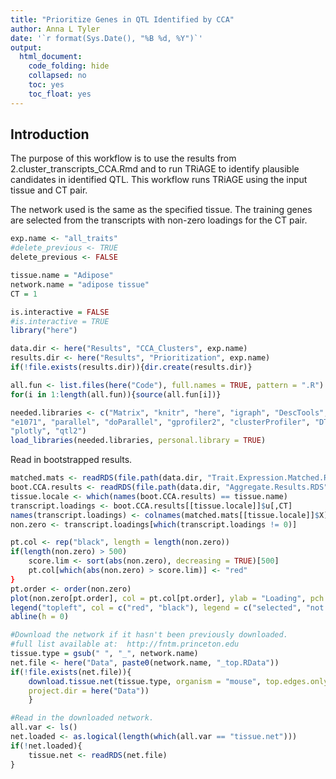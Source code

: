 ```yaml
---
title: "Prioritize Genes in QTL Identified by CCA"
author: Anna L Tyler
date: '`r format(Sys.Date(), "%B %d, %Y")`'
output: 
  html_document:
    code_folding: hide
    collapsed: no
    toc: yes
    toc_float: yes
---
```


## Introduction
The purpose of this workflow is to use the results from 2.cluster_transcripts_CCA.Rmd
and to run TRiAGE to identify plausible candidates in identified QTL.
This workflow runs TRiAGE using the input tissue and CT pair. 

The network used is the same as the specified tissue. The training genes
are selected from the transcripts with non-zero loadings for the CT
pair. 


```r
exp.name <- "all_traits"
#delete_previous <- TRUE
delete_previous <- FALSE

tissue.name = "Adipose"
network.name = "adipose tissue"
CT = 1
```


```r
is.interactive = FALSE
#is.interactive = TRUE
library("here")

data.dir <- here("Results", "CCA_Clusters", exp.name)
results.dir <- here("Results", "Prioritization", exp.name)
if(!file.exists(results.dir)){dir.create(results.dir)}

all.fun <- list.files(here("Code"), full.names = TRUE, pattern = ".R")
for(i in 1:length(all.fun)){source(all.fun[i])}
```

```r
needed.libraries <- c("Matrix", "knitr", "here", "igraph", "DescTools", "pheatmap", 
"e1071", "parallel", "doParallel", "gprofiler2", "clusterProfiler", "DT",
"plotly", "qtl2") 
load_libraries(needed.libraries, personal.library = TRUE)
```

Read in bootstrapped results.

```r
matched.mats <- readRDS(file.path(data.dir, "Trait.Expression.Matched.RDS"))
boot.CCA.results <- readRDS(file.path(data.dir, "Aggregate.Results.RDS"))
tissue.locale <- which(names(boot.CCA.results) == tissue.name)
transcript.loadings <- boot.CCA.results[[tissue.locale]]$u[,CT]
names(transcript.loadings) <- colnames(matched.mats[[tissue.locale]]$X)
non.zero <- transcript.loadings[which(transcript.loadings != 0)]

pt.col <- rep("black", length = length(non.zero))
if(length(non.zero) > 500)
    score.lim <- sort(abs(non.zero), decreasing = TRUE)[500]
    pt.col[which(abs(non.zero) > score.lim)] <- "red"
}
pt.order <- order(non.zero)
plot(non.zero[pt.order], col = pt.col[pt.order], ylab = "Loading", pch = 16)
legend("topleft", col = c("red", "black"), legend = c("selected", "not selected"), pch = 16)
abline(h = 0)
```


```r
#Download the network if it hasn't been previously downloaded. 
#full list available at:  http://fntm.princeton.edu
tissue.type = gsub(" ", "_", network.name)
net.file <- here("Data", paste0(network.name, "_top.RData"))
if(!file.exists(net.file)){
    download.tissue.net(tissue.type, organism = "mouse", top.edges.only = TRUE, 
    project.dir = here("Data"))
    }
```

```r
#Read in the downloaded network.
all.var <- ls()
net.loaded <- as.logical(length(which(all.var == "tissue.net")))
if(!net.loaded){
    tissue.net <- readRDS(net.file)
}
```